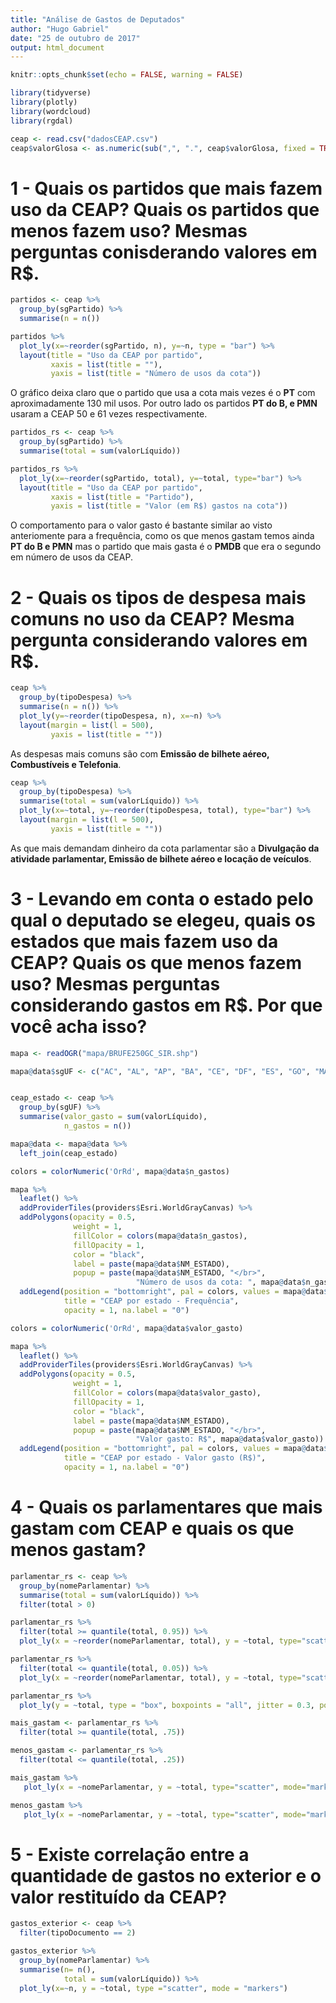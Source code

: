 ```yaml
---
title: "Análise de Gastos de Deputados"
author: "Hugo Gabriel"
date: "25 de outubro de 2017"
output: html_document
---
```


```r
knitr::opts_chunk$set(echo = FALSE, warning = FALSE)

library(tidyverse)
library(plotly)
library(wordcloud)
library(rgdal)
```

```r
ceap <- read.csv("dadosCEAP.csv")
ceap$valorGlosa <- as.numeric(sub(",", ".", ceap$valorGlosa, fixed = TRUE)) 
```

# 1 - Quais os partidos que mais fazem uso da CEAP? Quais os partidos que menos fazem uso? Mesmas perguntas conisderando valores em R$.

```r
partidos <- ceap %>%
  group_by(sgPartido) %>%
  summarise(n = n())

partidos %>%
  plot_ly(x=~reorder(sgPartido, n), y=~n, type = "bar") %>%
  layout(title = "Uso da CEAP por partido",
         xaxis = list(title = ""),
         yaxis = list(title = "Número de usos da cota"))

```

O gráfico deixa claro que o partido que usa a cota mais vezes é o __PT__ com aproximadamente 130 mil usos. Por outro lado os partidos __PT do B, e PMN__ usaram a CEAP 50 e 61 vezes respectivamente.

```r
partidos_rs <- ceap %>%
  group_by(sgPartido) %>%
  summarise(total = sum(valorLíquido))

partidos_rs %>%
  plot_ly(x=~reorder(sgPartido, total), y=~total, type="bar") %>%
  layout(title = "Uso da CEAP por partido",
         xaxis = list(title = "Partido"),
         yaxis = list(title = "Valor (em R$) gastos na cota")) 
```

O comportamento para o valor gasto é bastante similar ao visto anteriomente para a frequência, como os que menos gastam temos ainda __PT do B e PMN__ mas o partido que mais gasta é o __PMDB__ que era o segundo em número de usos da CEAP.

# 2 - Quais os tipos de despesa mais comuns no uso da CEAP? Mesma pergunta considerando valores em R$.

```r
ceap %>%
  group_by(tipoDespesa) %>%
  summarise(n = n()) %>%
  plot_ly(y=~reorder(tipoDespesa, n), x=~n) %>%
  layout(margin = list(l = 500),
         yaxis = list(title = ""))

```

As despesas mais comuns são com __Emissão de bilhete aéreo, Combustíveis e Telefonia__.

```r
ceap %>%
  group_by(tipoDespesa) %>%
  summarise(total = sum(valorLíquido)) %>%
  plot_ly(x=~total, y=~reorder(tipoDespesa, total), type="bar") %>%
  layout(margin = list(l = 500),
         yaxis = list(title = ""))

```

As que mais demandam dinheiro da cota parlamentar são a __Divulgação da atividade parlamentar, Emissão de bilhete aéreo e locação de veículos__.

# 3 - Levando em conta o estado pelo qual o deputado se elegeu, quais os estados que mais fazem uso da CEAP? Quais os que menos fazem uso? Mesmas perguntas considerando gastos em R$. Por que você acha isso?

```r

mapa <- readOGR("mapa/BRUFE250GC_SIR.shp")

mapa@data$sgUF <- c("AC", "AL", "AP", "BA", "CE", "DF", "ES", "GO", "MA", "MT", "MS", "MG", "PA", "PB", "PE", "PI", "RJ", "RN", "RS", "RR", "SC", "SP", "SE", "TO", "PR", "RO", "AM")


ceap_estado <- ceap %>%
  group_by(sgUF) %>%
  summarise(valor_gasto = sum(valorLíquido),
            n_gastos = n())

mapa@data <- mapa@data %>%
  left_join(ceap_estado)
```


```r
colors = colorNumeric('OrRd', mapa@data$n_gastos)

mapa %>%
  leaflet() %>%
  addProviderTiles(providers$Esri.WorldGrayCanvas) %>%
  addPolygons(opacity = 0.5,
              weight = 1,
              fillColor = colors(mapa@data$n_gastos),
              fillOpacity = 1,
              color = "black",
              label = paste(mapa@data$NM_ESTADO),
              popup = paste(mapa@data$NM_ESTADO, "</br>",
                            "Número de usos da cota: ", mapa@data$n_gastos)) %>%
  addLegend(position = "bottomright", pal = colors, values = mapa@data$n_gastos,
            title = "CEAP por estado - Frequência",
            opacity = 1, na.label = "0")
```

```r
colors = colorNumeric('OrRd', mapa@data$valor_gasto)

mapa %>%
  leaflet() %>%
  addProviderTiles(providers$Esri.WorldGrayCanvas) %>%
  addPolygons(opacity = 0.5,
              weight = 1,
              fillColor = colors(mapa@data$valor_gasto),
              fillOpacity = 1,
              color = "black",
              label = paste(mapa@data$NM_ESTADO),
              popup = paste(mapa@data$NM_ESTADO, "</br>",
                            "Valor gasto: R$", mapa@data$valor_gasto)) %>%
  addLegend(position = "bottomright", pal = colors, values = mapa@data$valor_gasto,
            title = "CEAP por estado - Valor gasto (R$)",
            opacity = 1, na.label = "0")
```

# 4 - Quais os parlamentares que mais gastam com CEAP e quais os que menos gastam?

```r
parlamentar_rs <- ceap %>%
  group_by(nomeParlamentar) %>%
  summarise(total = sum(valorLíquido)) %>%
  filter(total > 0) 

parlamentar_rs %>%
  filter(total >= quantile(total, 0.95)) %>%
  plot_ly(x = ~reorder(nomeParlamentar, total), y = ~total, type="scatter", mode="markers")

parlamentar_rs %>%
  filter(total <= quantile(total, 0.05)) %>%
  plot_ly(x = ~reorder(nomeParlamentar, total), y = ~total, type="scatter", mode="markers")

parlamentar_rs %>%
  plot_ly(y = ~total, type = "box", boxpoints = "all", jitter = 0.3, pointpos = 0)

mais_gastam <- parlamentar_rs %>%
  filter(total >= quantile(total, .75))

menos_gastam <- parlamentar_rs %>%
  filter(total <= quantile(total, .25))

mais_gastam %>%
   plot_ly(x = ~nomeParlamentar, y = ~total, type="scatter", mode="markers")

menos_gastam %>%
   plot_ly(x = ~nomeParlamentar, y = ~total, type="scatter", mode="markers")

```

# 5 - Existe correlação entre a quantidade de gastos no exterior e o valor restituído da CEAP? 

```r
gastos_exterior <- ceap %>%
  filter(tipoDocumento == 2)

gastos_exterior %>%
  group_by(nomeParlamentar) %>%
  summarise(n= n(),
            total = sum(valorLíquido)) %>%
  plot_ly(x=~n, y = ~total, type ="scatter", mode = "markers")

```

